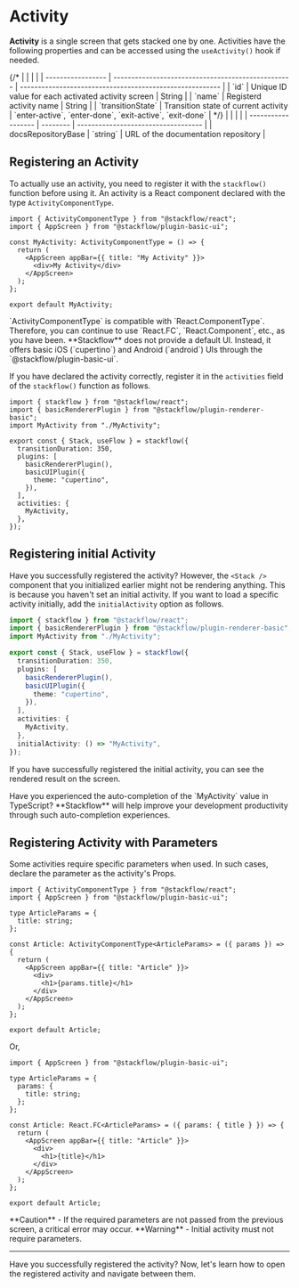 
# Activity

<ActivityDiagram />

**Activity** is a single screen that gets stacked one by one. Activities have the following properties and can be accessed using the `useActivity()` hook if needed.



<APITable>
{/* |               |                                                |                                                      |
| ----------------- | -------------------------------------------------- | -------------------------------------------------------- |
| `id`              | Unique ID value for each activated activity screen | String                                                   |
| `name`            | Registerd activity name                             | String                                                   |
| `transitionState` | Transition state of current activity                          | `enter-active`, `enter-done`, `exit-active`, `exit-done` | */}
|                    |          |                                     |
| ------------------ | -------- | ----------------------------------- |
| docsRepositoryBase | `string` | URL of the documentation repository |
</APITable>

## Registering an Activity

To actually use an activity, you need to register it with the `stackflow()` function before using it. An activity is a React component declared with the type `ActivityComponentType`.

```tsx filename="MyActivity.tsx" copy
import { ActivityComponentType } from "@stackflow/react";
import { AppScreen } from "@stackflow/plugin-basic-ui";

const MyActivity: ActivityComponentType = () => {
  return (
    <AppScreen appBar={{ title: "My Activity" }}>
      <div>My Activity</div>
    </AppScreen>
  );
};

export default MyActivity;
```

<Callout emoji="💡">
  `ActivityComponentType` is compatible with `React.ComponentType`. Therefore, you can continue to use `React.FC`, `React.Component`, etc., as you have been.
</Callout>
<Callout emoji="💡">
  **Stackflow** does not provide a default UI. Instead, it offers basic iOS (`cupertino`) and Android (`android`) UIs through the `@stackflow/plugin-basic-ui`.
</Callout>

If you have declared the activity correctly, register it in the `activities` field of the `stackflow()` function as follows.

```tsx filename="stackflow.ts" copy
import { stackflow } from "@stackflow/react";
import { basicRendererPlugin } from "@stackflow/plugin-renderer-basic";
import MyActivity from "./MyActivity";

export const { Stack, useFlow } = stackflow({
  transitionDuration: 350,
  plugins: [
    basicRendererPlugin(),
    basicUIPlugin({
      theme: "cupertino",
    }),
  ],
  activities: {
    MyActivity,
  },
});
```

## Registering initial Activity

Have you successfully registered the activity? However, the `<Stack />` component that you initialized earlier might not be rendering anything. This is because you haven't set an initial activity. If you want to load a specific activity initially, add the `initialActivity` option as follows.

```typescript {16} filename="stackflow.ts" copy
import { stackflow } from "@stackflow/react";
import { basicRendererPlugin } from "@stackflow/plugin-renderer-basic";
import MyActivity from "./MyActivity";

export const { Stack, useFlow } = stackflow({
  transitionDuration: 350,
  plugins: [
    basicRendererPlugin(),
    basicUIPlugin({
      theme: "cupertino",
    }),
  ],
  activities: {
    MyActivity,
  },
  initialActivity: () => "MyActivity",
});
```

If you have successfully registered the initial activity, you can see the rendered result on the screen.

<Callout emoji="💡">
  Have you experienced the auto-completion of the `MyActivity` value in TypeScript?
  **Stackflow** will help improve your development productivity through such auto-completion experiences.
</Callout>

## Registering Activity with Parameters

Some activities require specific parameters when used. In such cases, declare the parameter as the activity's Props.

```tsx filename="Article.tsx" copy
import { ActivityComponentType } from "@stackflow/react";
import { AppScreen } from "@stackflow/plugin-basic-ui";

type ArticleParams = {
  title: string;
};

const Article: ActivityComponentType<ArticleParams> = ({ params }) => {
  return (
    <AppScreen appBar={{ title: "Article" }}>
      <div>
        <h1>{params.title}</h1>
      </div>
    </AppScreen>
  );
};

export default Article;
```

Or,

```tsx filename="Article.tsx" copy
import { AppScreen } from "@stackflow/plugin-basic-ui";

type ArticleParams = {
  params: {
    title: string;
  };
};

const Article: React.FC<ArticleParams> = ({ params: { title } }) => {
  return (
    <AppScreen appBar={{ title: "Article" }}>
      <div>
        <h1>{title}</h1>
      </div>
    </AppScreen>
  );
};

export default Article;
```

<Callout type="warning" emoji="⚠️">
  **Caution** - If the required parameters are not passed from the previous screen, a critical error may occur.
</Callout>
<Callout type="error" emoji="🚫">
  **Warning** - Initial activity must not require parameters.
</Callout>

---

Have you successfully registered the activity? Now, let's learn how to open the registered activity and navigate between them.
